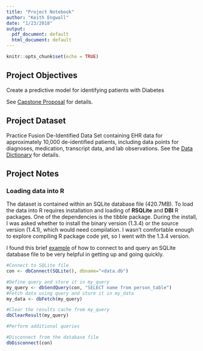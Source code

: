 ```yaml
---
title: "Project Notebook"
author: "Keith Engwall"
date: "1/23/2018"
output:
  pdf_document: default
  html_document: default
---
```


```r
knitr::opts_chunk$set(echo = TRUE)
```

## Project Objectives
Create a predictive model for identifying patients with Diabetes

See [Capstone Proposal](https://github.com/librariandad/introdatascience/blob/master/capstone_proposal.Rmd) for details.

## Project Dataset
Practice Fusion De-Identified Data Set containing EHR data for approximately 10,000 de-identified patients, including data points for diagnoses, medication, transcript data, and lab observations.  See the [Data Dictionary](https://github.com/librariandad/introdatascience/blob/master/PracticeFusionDataSetDictionary.pdf) for details.

## Project Notes

### Loading data into R
The dataset is contained within an SQLite database file (420.7MB).  To load the data into R requires installation and loading of **RSQLite** and **DBI** R packages.  One of the dependencies is the tibble package.  During the install, I was asked whether to install the binary version (1.3.4) or the source version (1.4.1), which would need compilation.  I wasn't comfortable enough to explore compiling R package code yet, so I went with the 1.3.4 version.

I found this brief [example](http://tiffanytimbers.com/querying-sqlite-databases-from-r/) of how to connect to and query an SQLite database file to be very helpful in getting up and going quickly.

```r
#Connect to SQLite file
con <- dbConnect(SQLite(), dbname="<data.db")

#Define query and store it in my_query
my_query <- dbSendQuery(con, "SELECT name from person_table")
#Fetch data using query and store it in my_data
my_data <- dbFetch(my_query)

#Clear the results cache from my_query
dbClearResult(my_query)

#Perform additional queries

#Disconnect from the database file
dbDisconnect(con)
```
